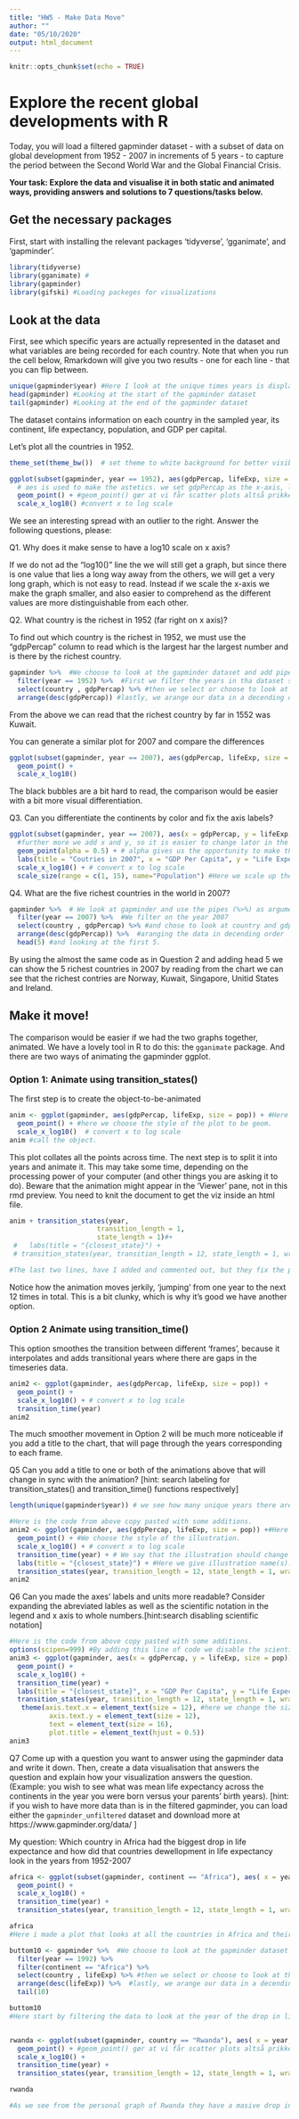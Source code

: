 ```yaml
---
title: "HW5 - Make Data Move"
author: ""
date: "05/10/2020"
output: html_document
---
```


```r
knitr::opts_chunk$set(echo = TRUE)
```

#  Explore the recent global developments with R
Today, you will load a filtered gapminder dataset -  with a subset of data on global development from 1952 - 2007 in increments of 5 years - to capture the period between the Second World War and the Global Financial Crisis. 

**Your task: Explore the data and visualise it in both static and animated ways, providing answers and solutions to 7 questions/tasks below.**

## Get the necessary packages
First, start with installing the relevant packages 'tidyverse', 'gganimate', and 'gapminder'.

```r
library(tidyverse)
library(gganimate) # 
library(gapminder)
library(gifski) #Loading packeges for visualizations
```

## Look at the data
First, see which specific years are actually represented in the dataset and what variables are being recorded for each country. Note that when you run the cell below, Rmarkdown will give you two results - one for each line - that you can flip between.
```r
unique(gapminder$year) #Here I look at the unique times years is displayed in the gapminder dataset
head(gapminder) #Looking at the start of the gapminder dataset
tail(gapminder) #Looking at the end of the gapminder dataset

```
The dataset contains information on each country in the sampled year, its continent, life expectancy, population, and GDP per capital.

Let's plot all the countries in 1952.
```r
theme_set(theme_bw())  # set theme to white background for better visibility

ggplot(subset(gapminder, year == 1952), aes(gdpPercap, lifeExp, size = pop)) + #I use the ggplot to make visualizations. I am using "subset to look at the year year 1952 in the gapminder data set
  # aes is used to make the astetics. we set gdpPercap as the x-axis, lifeExp the y-axis and pop as the size
  geom_point() + #geom_point() gør at vi får scatter plots altså prikker i vores kordinatsystem
  scale_x_log10() #convert x to log scale
```
We see an interesting spread with an outlier to the right. Answer the following questions, please:

Q1. Why does it make sense to have a log10 scale on x axis?

If we do not ad the "log10()" line the we will still get a graph, but since there is one value that lies a long way away from the others, we will get a very long graph, which is not easy to read.
Instead if we scale the x-axis we make the graph smaller, and also easier to comprehend as the different values are more distinguishable from each other.



Q2. What country is the richest in 1952 (far right on x axis)? 

To find out which country is the richest in 1952, we must use the "gdpPercap" column to read which is the largest har the largest number and is there by the richest country.


```r
gapminder %>%  #We choose to look at the gapminder dataset and add pipes to it, so we can send an output of one fucntion directly to another.
  filter(year == 1952) %>%  #First we filter the years in tha dataset so vi are only looking at data from 1952
  select(country , gdpPercap) %>% #then we select or choose to look at the countries and their gdpPercap, as everything else is irelevant right now
  arrange(desc(gdpPercap)) #lastly, we arange our data in a decending order so we have the richest nation first.

```
From the above we can read that the richest country by far in 1552 was Kuwait.



You can generate a similar plot for 2007 and compare the differences
```r
ggplot(subset(gapminder, year == 2007), aes(gdpPercap, lifeExp, size = pop)) +
  geom_point() +
  scale_x_log10() 
```
The black bubbles are a bit hard to read, the comparison would be easier with a bit more visual differentiation.



Q3. Can you differentiate the continents by color and fix the axis labels?

```r
ggplot(subset(gapminder, year == 2007), aes(x = gdpPercap, y = lifeExp, size = pop, color = continent)) + #here i use the same line of code as above and ad "color = continent" to color the different continents.
  #further more we add x and y, so it is easier to change lator in the code.
  geom_point(alpha = 0.5) + # alpha gives us the opportunity to make the points more transparent on a scale from 0 -1
  labs(title = "Coutries in 2007", x = "GDP Per Capita", y = "Life Expectancy") + #Here we use labs to give the visualization a title and rename the x and y axis.
  scale_x_log10() + # convert x to log scale
  scale_size(range = c(1, 15), name="Population") #Here we scale up the size of the points in the visualization so they are easier to see. Further more we are renaming pop to Population

```

Q4. What are the five richest countries in the world in 2007?

```r
gapminder %>%  # We look at gapminder and use the pipes (%>%) as arguments for the next lines
  filter(year == 2007) %>%  #We filter on the year 2007
  select(country , gdpPercap) %>% #and chose to look at country and gdpPercap
  arrange(desc(gdpPercap)) %>%  #aranging the data in decending order
  head(5) #and looking at the first 5.

```
By using the almost the same code as in Question 2 and adding head 5 we can show the 5 richest countries in 2007
by reading from the chart we can see that the richest contries are Norway, Kuwait, Singapore, Unitid States and Ireland.


##  Make it move!

The comparison would be easier if we had the two graphs together, animated. We have a lovely tool in R to do this: the `gganimate` package. And there are two ways of animating the gapminder ggplot.

### Option 1: Animate using transition_states() 

The first step is to create the object-to-be-animated
```r
anim <- ggplot(gapminder, aes(gdpPercap, lifeExp, size = pop)) + #Here we make an object named anim, where we use the illustration tool ggplot and use it on the gapminder dataset. The aestetics of the illustration is afterwards determined with gdppercap as the x-axis. lifeExp as the y-axis and population as size of the points.
  geom_point() + #here we choose the style of the plot to be geom.
  scale_x_log10()  # convert x to log scale
anim #call the object.
```

This plot collates all the points across time. The next step is to split it into years and animate it. This may take some time, depending on the processing power of your computer (and other things you are asking it to do). Beware that the animation might appear in the 'Viewer' pane, not in this rmd preview. You need to knit the document to get the viz inside an html file.

```r
anim + transition_states(year, 
                      transition_length = 1,
                      state_length = 1)#+
 #   labs(title = "{closest_state}") +
 # transition_states(year, transition_length = 12, state_length = 1, wrap = TRUE)

#The last two lines, have I added and commented out, but they fix the problem, makes the illustration, more fluid and puts changing headlines above the illustration - more explanation futher down.

```
Notice how the animation moves jerkily, 'jumping' from one year to the next 12 times in total. This is a bit clunky, which is why it's good we have another option. 


### Option 2 Animate using transition_time()
This option smoothes the transition between different 'frames', because it interpolates and adds transitional years where there are gaps in the timeseries data.

```r
anim2 <- ggplot(gapminder, aes(gdpPercap, lifeExp, size = pop)) +
  geom_point() +
  scale_x_log10() + # convert x to log scale
  transition_time(year)
anim2
```

The much smoother movement in Option 2 will be much more noticeable if you add a title to the chart, that will page through the years corresponding to each frame.


Q5 Can you add a title to one or both of the animations above that will change 
 in sync with the animation? [hint: search labeling for transition_states() and transition_time() functions respectively]

```r
length(unique(gapminder$year)) # we see how many unique years there are in the data set, so we can use it later on.

#Here is the code from above copy pasted with some additions.
anim2 <- ggplot(gapminder, aes(gdpPercap, lifeExp, size = pop)) +#Here we make an object named anim2, where we use the illustration tool ggplot and use it on the gapminder dataset. The aestetics of the illustration is afterwards determined with gdppercap as the x-axis. lifeExp as the y-axis and population as size of the points.
  geom_point() + #We choose the style of the illustration.
  scale_x_log10() + # convert x to log scale
  transition_time(year) + # We say that the illustration should change acording to the variable year, that we find in the dataset.
  labs(title = "{closest_state}") + #Here we give illustration name(s). The name of title should be the name of the state closest to the current frame.
  transition_states(year, transition_length = 12, state_length = 1, wrap = TRUE) #Lastly we perfect when the title should change. First we decide that it should be dependent on the variable years, the the transition length (how many transitions that should be). The state_length decides how long each caption should stay up in seconds. Lastly wrap is optional and makes the illustration start over when it is finished.
anim2
```



Q6 Can you made the axes' labels and units more readable? Consider expanding the abreviated lables as well as the scientific notation in the legend and x axis to whole numbers.[hint:search disabling scientific notation]

```r
#Here is the code from above copy pasted with some additions.
options(scipen=999) #By adding this line of code we disable the scientific way of writing lables.
anim3 <- ggplot(gapminder, aes(x = gdpPercap, y = lifeExp, size = pop))+
  geom_point() + 
  scale_x_log10() + 
  transition_time(year) + 
  labs(title = "{closest_state}", x = "GDP Per Capita", y = "Life Expectancy", size = "Population") + 
  transition_states(year, transition_length = 12, state_length = 1, wrap = TRUE) +
   theme(axis.text.x = element_text(size = 12), #here we change the size of the labels.
          axis.text.y = element_text(size = 12),
          text = element_text(size = 16),
          plot.title = element_text(hjust = 0.5))
anim3
```



Q7 Come up with a question you want to answer using the gapminder data and write it down. Then, create a data visualisation that answers the question and explain how your visualization answers the question. (Example: you wish to see what was mean life expectancy across the continents in the year you were born versus your parents' birth years). [hint: if you wish to have more data than is in the filtered gapminder, you can load either the `gapminder_unfiltered` dataset and download more at https://www.gapminder.org/data/ ]


My question: Which country in Africa had the biggest drop in life expectance and how did that countries dewellopment in life expectancy look in the years from 1952-2007

```r
africa <- ggplot(subset(gapminder, continent == "Africa"), aes( x = year, y = lifeExp, size = pop)) +
  geom_point() + 
  scale_x_log10() +
  transition_time(year) +
  transition_states(year, transition_length = 12, state_length = 1, wrap = TRUE)

africa
#Here i made a plot that looks at all the countries in Africa and their development in the years from 1952 to 2007 when we are looking at the population and its life expectancy. From the graph it is clear to see that one countries life expectancy drops dramatically. Therefore we take the next step to be sure which country that is.

buttom10 <- gapminder %>%  #We choose to look at the gapminder dataset and add pipes to it, so we can send an output of one fucntion directly to another.
  filter(year == 1992) %>%
  filter(continent == "Africa") %>% 
  select(country , lifeExp) %>% #then we select or choose to look at the countries and their gdpPercap, as everything else is irelevant right now
  arrange(desc(lifeExp)) %>%  #lastly, we arange our data in a decending order so we have the richest nation first.
  tail(10)

buttom10
#Here start by filtering the data to look at the year of the drop in life expectancy in 1992 in Africa to see which country that drops dramatically and as we see from the table it is Rwanda


rwanda <- ggplot(subset(gapminder, country == "Rwanda"), aes( x = year, y = lifeExp, size = pop, color = country)) +
  geom_point() + #geom_point() gør at vi får scatter plots altså prikker i vores kordinatsystem
  scale_x_log10() +
  transition_time(year) +
  transition_states(year, transition_length = 12, state_length = 1, wrap = TRUE)

rwanda

#As we see from the personal graph of Rwanda they have a masive drop in life expectance in 1992 but i rises quickly again. Interestingly enough the number in population does not seem to drop with the life expectance.



```
